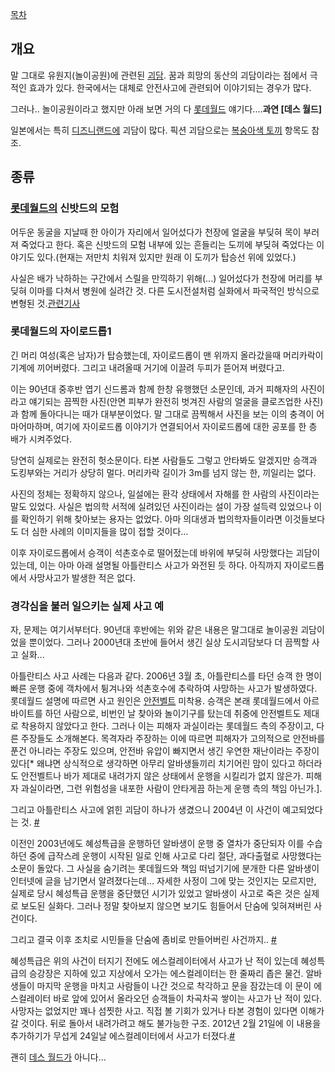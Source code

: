 [[목차]]
== 개요 ==
말 그대로 유원지(놀이공원)에 관련된 [[괴담]]. 꿈과 희망의 동산의 괴담이라는 점에서 극적인 효과가 있다. 한국에서는 대체로 안전사고에 관련되어 이야기되는 경우가 많다.

그러나.. 놀이공원이라고 했지만 아래 보면 거의 다 [[롯데월드]] 얘기다....'''과연 [데스 월드]'''

일본에서는 특히 [[디즈니랜드]]에 괴담이 많다. 픽션 괴담으로는 [[복숭아색 토끼]] 항목도 참조.

== 종류 ==
=== [[롯데월드]]의 신밧드의 모험 ===
어두운 동굴을 지날때 한 아이가 자리에서 일어섰다가 천장에 얼굴을 부딪혀 목이 부러져 죽었다고 한다. 혹은 신밧드의 모험 내부에 있는 흔들리는 도끼에 부딪혀 죽었다는 이야기도 있다.(현재는 저만치 치워져 있지만 원래 이 도끼가 탑승선 위에 있었다.)

사실은 배가 낙하하는 구간에서 스릴을 만끽하기 위해(...) 일어섰다가 천장에 머리를 부딪혀 이마를 다쳐서 병원에 실려간 것. 다른 도시전설처럼 실화에서 파국적인 방식으로 변형된 것.[http://www.ilyosisa.co.kr/ILYO/188/news/social/soc_1882901.html 관련기사] 

=== 롯데월드의 자이로드롭1 ===
긴 머리 여성(혹은 남자)가 탑승했는데, 자이로드롭이 맨 위까지 올라갔을때 머리카락이 기계에 끼어버렸다. 그리고 내려올때 거기에 이끌려 두피가 뜯어져 버렸다고. 

이는 90년대 중후반 엽기 신드롬과 함께 한창 유행했던 소문인데, 과거 피해자의 사진이라고 얘기되는 끔찍한 사진(안면 피부가 완전히 벗겨진 사람의 얼굴을 클로즈업한 사진)과 함께 돌아다니는 때가 대부분이었다. 말 그대로 끔찍해서 사진을 보는 이의 충격이 어마어마하며, 여기에 자이로드롭 이야기가 연결되어서 자이로드롭에 대한 공포를 한 층 배가 시켜주었다.

당연히 실제로는 완전히 헛소문이다. 타본 사람들도 그렇고 안타봐도 알겠지만 승객과 도킹부와는 거리가 상당히 멀다. 머리카락 길이가 3m를 넘지 않는 한, 끼일리는 없다.

사진의 정체는 정확하지 않으나, 일설에는 환각 상태에서 자해를 한 사람의 사진이라는 말도 있었다. 사실은 법의학 서적에 실려있던 사진이라는 설이 가장 설득력 있었으나 이를 확인하기 위해 찾아보는 용자는 없었다. 아마 의대생과 법의학자들이라면 이것들보다도 더 심한 사례의 이미지들을 많이 접할 것이다...

이후 자이로드롭에서 승객이 석촌호수로 떨어젔는데 바위에 부딪혀 사망했다는 괴담이 있는데, 이는 아마 아래 설명될 아틀란티스 사고가 와전된 듯 하다. 아직까지 자이로드롭에서 사망사고가 발생한 적은 없다.

=== 경각심을 불러 일으키는 실제 사고 예 ===
자, 문제는 여기서부터다. 90년대 후반에는 위와 같은 내용은 말그대로 놀이공원 괴담이었을 뿐이었다. 그러나 2000년대 초반에 들어서 생긴 실상 도시괴담보다 더 끔찍할 사고 실화...

아틀란티스 사고 사례는 다음과 같다. 2006년 3월 초, 아틀란티스를 타던 승객 한 명이 빠른 운행 중에 객차에서 튕겨나와 석촌호수에 추락하여 사망하는 사고가 발생하였다. 롯데월드 설명에 따르면 사고 원인은 [[안전벨트]] 미착용. 승객은 본래 롯데월드에서 아르바이트를 하던 사람으로, 비번인 날 찾아와 놀이기구를 탔는데 취중에 안전벨트도 제대로 착용하지 않았다고 한다. 그러나 이는 피해자 과실이라는 롯데월드 측의 주장이고, 다른 주장들도 소개해본다. 목격자라 주장하는 이에 따르면 피해자가 고의적으로 안전바를 푼건 아니라는 주장도 있으며, 안전바 유압이 빠지면서 생긴 우연한 재난이라는 주장이 있다[* 왜냐면 상식적으로 생각하면 아무리 알바생들끼리 치기어린 맘이 있다고 하더라도 안전벨트나 바가 제대로 내려가지 않은 상태에서 운행을 시킬리가 없지 않은가. 피해자 과실이라면, 그런 위험성을 내포한 사람이 안타게끔 하는게 운행 측의 책임 아닌가.]. 

그리고 아틀란티스 사고에 얽힌 괴담이 하나가 생겼으니 2004년 이 사건이 예고되었다는 것. [http://www.iwiz.pe.kr/bbs/view/free/article_84.html #]

이전인 2003년에도 혜성특급을 운행하던 알바생이 운행 중 열차가 중단되자 이를 수습하던 중에 급작스레 운행이 시작된 일로 인해 사고로 다리 절단, 과다출혈로 사망했다는 소문이 돌았다. 그 사실을 숨기려는 롯데월드와 책임 떠넘기기에 분개한 다른 알바생이 인터넷에 글을 남기면서 알려졌다는데... 자세한 사정이 그에 맞는 것인지는 모르지만, 실제로 당시 혜성특급 운행을 중단했던 시기가 있었고 알바생이 사고로 죽은 것은 실제로 보도된 실화다. 그러나 정말 찾아보지 않으면 보기도 힘들어서 단숨에 잊혀져버린 사건이다.

그리고 결국 이후 조치로 시민들을 단숨에 좀비로 만들어버린 사건까지..
[http://bbs2.ruliweb.daum.net/gaia/do/ruliweb/default/1196/read?bbsId=G005&itemId=100&articleId=3601518 #]

혜성특급은 위의 사건이 터지기 전에도 에스컬레이터에서 사고가 난 적이 있는데 혜성특급의 승강장은 지하에 있고 지상에서 오가는 에스컬레이터는 한 줄짜리 좁은 물건. 알바생들이 마지막 운행을 마치고 사람들이 나간 것으로 착각하고 문을 잠갔는데 이 문이 에스컬레이터 바로 앞에 있어서 올라오던 승객들이 차곡차곡 쌓이는 사고가 난 적이 있다. 사망자는 없었지만 꽤나 섬찟한 사고. 직접 볼 기회가 있거나 타본 경험이 있다면 이해가 갈 것이다. 뒤로 돌아서 내려가려고 해도 불가능한 구조. 2012년 2월 21일에 이 내용을 추가하기가 무섭게 24일날 에스컬레이터에서 사고가 터졌다.[http://www.mt.co.kr/view/mtview.php?type=1&no=2012022421311568560&outlink=1 #]

괜히 [[데스 월드]]가 아니다...
